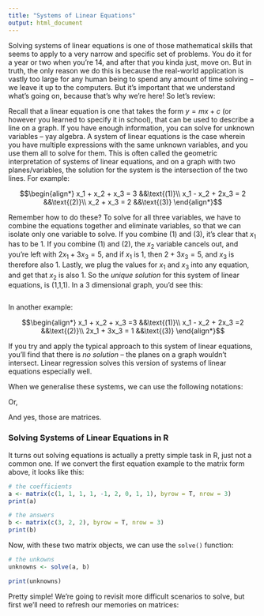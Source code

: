```yaml
---
title: "Systems of Linear Equations"
output: html_document
---
```


Solving systems of linear equations is one of those mathematical skills that seems to apply to a very narrow  and specific set of problems. You do it for a year or two when you're 14, and after that you kinda just, move on. But in truth, the only reason we do this is because the real-world application is vastly too large for any human being to spend any amount of time solving -- we leave it up to the computers. But it's important that we understand what's going on, because that's why we're here! So let's review:

Recall that a linear equation is one that takes the form $y = mx + c$ (or however you learned to specify it in school), that can be used to describe a line on a graph. If you have enough information, you can solve for unknown variables -- yay algebra. A system of linear equations is the case wherein you have multiple expressions with the same unknown variables, and you use them all to solve for them. This is often called the geometric interpretation of systems of linear equations, and on a graph with two planes/variables, the solution for the system is the intersection of the two lines. For example:

$$\begin{align*}
    x_1  + x_2 + x_3  = 3 &&\text{(1)}\\
    x_1  - x_2 + 2x_3 = 2 &&\text{(2)}\\
    x_2 +  x_3 = 2 &&\text{(3)}
\end{align*}$$

Remember how to do these? To solve for all three variables, we have to combine the equations together and eliminate variables, so that we can isolate only one variable to solve. If you combine (1) and (3), it's clear that $x_1$ has to be 1. If you combine (1) and (2), the $x_2$ variable cancels out, and you're left with $2x_1 + 3x_3 = 5$, and if $x_1$ is 1, then $2 + 3x_3 = 5$, and $x_3$ is therefore also 1. Lastly, we plug the values for $x_1$ and $x_3$ into any equation, and get that $x_2$ is also 1. So the *unique solution* for this system of linear equations, is (1,1,1). In a 3 dimensional graph, you'd see this:

```r

```


In another example:

$$\begin{align*}
    x_1  + x_2 + x_3  =3 &&\text{(1)}\\
    x_1  - x_2 + 2x_3 =2 &&\text{(2)}\\
    2x_1 +  3x_3 = 1 &&\text{(3)}
\end{align*}$$

If you try and apply the typical approach to this system of linear equations, you'll find that there is *no solution* -- the planes on a graph wouldn't intersect. Linear regression solves this version of systems of linear equations especially well. 

When we generalise these systems, we can use the following notations:

\begin{equation*}

x_1

\begin{bmatrix}
a_{1,1} \\
\vdots  \\
a_{m,1} 
\end{bmatrix}

+

x_2

\begin{bmatrix}
a_{1,2} \\
\vdots  \\
a_{m,2} 
\end{bmatrix}

+

\cdots

+

x_n

\begin{bmatrix}
a_{1,n} \\
\vdots  \\
a_{m,n} 
\end{bmatrix}

=

\begin{bmatrix}
b_{1} \\
\vdots  \\
b_{m} 
\end{bmatrix}

\end{equation*}

Or,

\begin{equation*}

\begin{bmatrix}
a_{1,1} & \cdots & a_{1,n}\\
\vdots  & & \vdots \\
a_{1,m} & \cdots & a_{m,n}
\end{bmatrix}

\begin{bmatrix}
x_{1} \\
\vdots  \\
x_{n} 
\end{bmatrix}

=

\begin{bmatrix}
b_{1} \\
\vdots  \\
b_{m} 
\end{bmatrix}

\end{equation*}

And yes, those are matrices.

### Solving Systems of Linear Equations in R

It turns out solving equations is actually a pretty simple task in R, just not a common one. If we convert the first equation example to the matrix form above, it looks like this:

```r
# the coefficients
a <- matrix(c(1, 1, 1, 1, -1, 2, 0, 1, 1), byrow = T, nrow = 3)
print(a)

# the answers
b <- matrix(c(3, 2, 2), byrow = T, nrow = 3)
print(b)
```

Now, with these two matrix objects, we can use the `solve()` function:

```r
# the unkowns
unknowns <- solve(a, b)

print(unknowns)
```

Pretty simple! We're going to revisit more difficult scenarios to solve, but first we'll need to refresh our memories on matrices: